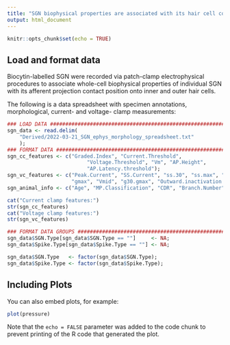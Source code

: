 ```yaml
---
title: "SGN biophysical properties are associated with its hair cell contact position"
output: html_document
---
```


```r
knitr::opts_chunk$set(echo = TRUE)
```

## Load and format data

Biocytin-labelled SGN were recorded via patch-clamp electrophysical procedures to associate whole-cell biophysical properties of individual SGN with its afferent projection contact position onto inner and outer hair cells.

The following is a data spreadsheet with specimen annotations, morphological, current- and voltage- clamp measurements:

```r
### LOAD DATA #################################################################
sgn_data <- read.delim(
    "Derived/2022-03-21_SGN_ephys_morphology_spreadsheet.txt"
    );
### FORMAT DATA ###############################################################
sgn_cc_features <- c("Graded.Index", "Current.Threshold",
                          "Voltage.Threshold", "Vm", "AP.Height",
                          "AP.Latency.threshold");
sgn_vc_features <- c("Peak.Current", "SS.Current", "ss.30", "ss.max", "g.30",
                     "gmax", "Vmid", "g30.gmax", "Outward.inactivation.tau");
sgn_animal_info <- c("Age", "MP.Classification", "CDR", "Branch.Number");

cat("Current clamp features:")
str(sgn_cc_features)
cat("Voltage clamp features:")
str(sgn_vc_features)
```
```r
### FORMAT DATA GROUPS #########################################################
sgn_data$SGN.Type[sgn_data$SGN.Type == ""]     <- NA;
sgn_data$Spike.Type[sgn_data$Spike.Type == ""] <- NA;

sgn_data$SGN.Type   <- factor(sgn_data$SGN.Type);
sgn_data$Spike.Type <- factor(sgn_data$Spike.Type);
```

## Including Plots

You can also embed plots, for example:

```r
plot(pressure)
```

Note that the `echo = FALSE` parameter was added to the code chunk to prevent printing of the R code that generated the plot.
